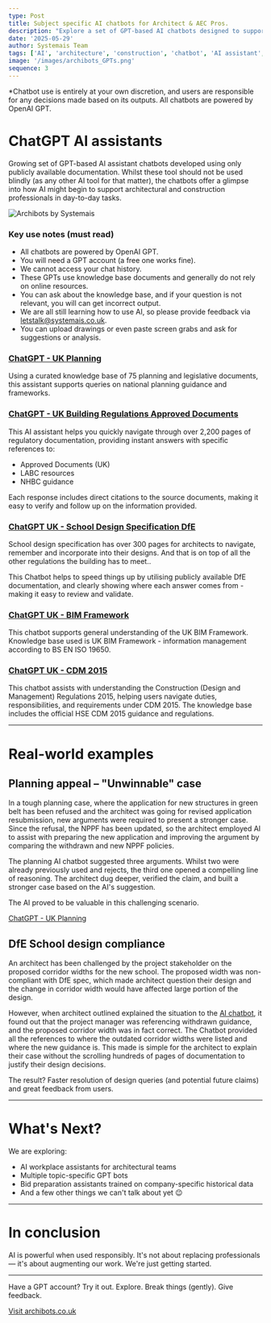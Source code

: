 ```yaml
---
type: Post
title: Subject specific AI chatbots for Architect & AEC Pros.
description: "Explore a set of GPT-based AI chatbots designed to support architectural and construction professionals using only publicly available UK documentation."
date: '2025-05-29'
author: Systemais Team
tags: ['AI', 'architecture', 'construction', 'chatbot', 'AI assistant', 'UK regulations', 'BIM', 'planning', 'school design', 'CDM 2015', 'CDM Principal Designer']
image: '/images/archibots_GPTs.png'
sequence: 3
---
```


*Chatbot use is entirely at your own discretion, and users are responsible for any decisions made based on its outputs.
All chatbots are powered by OpenAI GPT.



# ChatGPT AI assistants

Growing set of GPT-based AI assistant chatbots developed using only publicly available documentation. Whilst these tool should not be used blindly (as any other AI tool for that matter), the chatbots offer a glimpse into how AI might begin to support architectural and construction professionals in day-to-day tasks.

![Archibots by Systemais](/images/archibots_GPTs.png "GPT chatbots")

### Key use notes (must read)
- All chatbots are powered by OpenAI GPT. 
- You will need a GPT account (a free one works fine). 
- We cannot access your chat history.
- These GPTs use knowledge base documents and generally do not rely on online resources.
- You can ask about the knowledge base, and if your question is not relevant, you will can get incorrect output.
- We are all still learning how to use AI, so please provide feedback via letstalk@systemais.co.uk.
- You can upload drawings or even paste screen grabs and ask for suggestions or analysis.

### [ChatGPT - UK Planning](https://chatgpt.com/g/g-67653c03f54c819198eb7763742742cf-uk-planning)
Using a curated knowledge base of 75 planning and legislative documents, this assistant supports queries on national planning guidance and frameworks.


### [ChatGPT - UK Building Regulations Approved Documents](https://chatgpt.com/g/g-67a87a60374881919fc83304b913bfe8-building-regulations-approved-docs-uk)
This AI assistant helps you quickly navigate through over 2,200 pages of regulatory documentation, providing instant answers with specific references to:
- Approved Documents (UK)
- LABC resources
- NHBC guidance

Each response includes direct citations to the source documents, making it easy to verify and follow up on the information provided.

### [ChatGPT UK - School Design Specification DfE](https://chatgpt.com/g/g-67975c59bd00819182c5c605bb39febf-school-design-specification-dfe-uk)
School design specification has over 300 pages for architects to navigate, remember and incorporate into their designs. And that is on top of all the other regulations the building has to meet.. 

This Chatbot helps to speed things up by utilising publicly available DfE documentation, and clearly showing where each answer comes from - making it easy to review and validate.

### [ChatGPT UK - BIM Framework](https://chatgpt.com/g/g-67a7b8c2acb88191bf90c50c1e495cf0-uk-bim-framework)
This chatbot supports general understanding of the UK BIM Framework. Knowledge base used is UK BIM Framework - information management according to BS EN ISO 19650.

### [ChatGPT UK - CDM 2015](https://chatgpt.com/g/g-6853c4200c6c81919a707c61acc27e5d-cdm-regulations-2015)
This chatbot assists with understanding the Construction (Design and Management) Regulations 2015, helping users navigate duties, responsibilities, and requirements under CDM 2015. The knowledge base includes the official HSE CDM 2015 guidance and regulations.


---

# Real-world examples

## Planning appeal – "Unwinnable" case 

In a tough planning case, where the application for new structures in green belt has been refused and the architect was going for revised application resubmission, new arguments were required to present a stronger case. Since the refusal, the NPPF has been updated, so the architect employed AI to assist with preparing the new application and improving the argument by comparing the withdrawn and new NPPF policies. 

The planning AI chatbot suggested three arguments. Whilst two were already previously used and rejects, the third one opened a compelling line of reasoning. The architect dug deeper, verified the claim, and built a stronger case based on the AI's suggestion. 

The AI proved to be valuable in this challenging scenario.

[ChatGPT - UK Planning](https://chatgpt.com/g/g-67653c03f54c819198eb7763742742cf-uk-planning)

## DfE School design compliance

An architect has been challenged by the project stakeholder on the proposed corridor widths for the new school. The proposed width was non-compliant with DfE spec, which made architect question their design and the change in corridor width would have affected large portion of the design.

However, when architect outlined explained the situation to the [AI chatbot](https://chatgpt.com/g/g-67975c59bd00819182c5c605bb39febf-school-design-specification-dfe-uk), it found out that the project manager was referencing withdrawn guidance, and the proposed corridor width was in fact correct. The Chatbot provided all the references to where the outdated corridor widths were listed and where the new guidance is. This made is simple for the architect to explain their case without the scrolling hundreds of pages of documentation to justify their design decisions. 

The result? Faster resolution of design queries (and potential future claims) and great feedback from users.


---

# What's Next?

We are exploring:

- AI workplace assistants for architectural teams
- Multiple topic-specific GPT bots
- Bid preparation assistants trained on company-specific historical data
- And a few other things we can't talk about yet 😉

---

# In conclusion
AI is powerful when used responsibly. It's not about replacing professionals — it's about augmenting our work. We're just getting started.

---

Have a GPT account? Try it out. Explore. Break things (gently). Give feedback.

[Visit archibots.co.uk](https://archibots.co.uk/)



